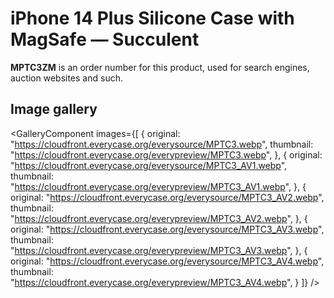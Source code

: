 
# iPhone 14 Plus Silicone Case with MagSafe — Succulent

<Callout type='info' emoji='👉🏻'>**MPTC3ZM** is an order number for this product, used for search engines, auction websites and such.</Callout>

## Image gallery

<GalleryComponent
    images={[
      {
        original: "https://cloudfront.everycase.org/everysource/MPTC3.webp",
        thumbnail: "https://cloudfront.everycase.org/everypreview/MPTC3.webp",
      },
      {
        original: "https://cloudfront.everycase.org/everysource/MPTC3_AV1.webp",
        thumbnail: "https://cloudfront.everycase.org/everypreview/MPTC3_AV1.webp",
      },
      {
        original: "https://cloudfront.everycase.org/everysource/MPTC3_AV2.webp",
        thumbnail: "https://cloudfront.everycase.org/everypreview/MPTC3_AV2.webp",
      },
      {
        original: "https://cloudfront.everycase.org/everysource/MPTC3_AV3.webp",
        thumbnail: "https://cloudfront.everycase.org/everypreview/MPTC3_AV3.webp",
      },
      {
        original: "https://cloudfront.everycase.org/everysource/MPTC3_AV4.webp",
        thumbnail: "https://cloudfront.everycase.org/everypreview/MPTC3_AV4.webp",
      }
    ]}
  />
